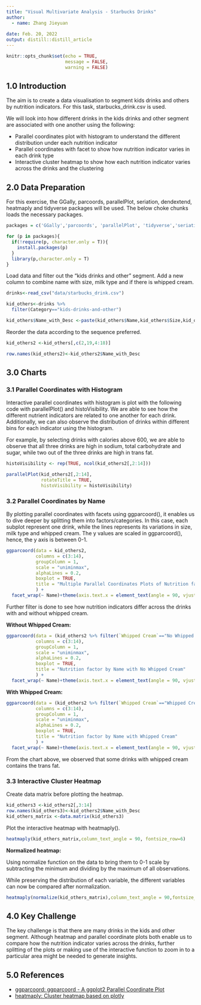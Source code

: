 ```yaml
---
title: "Visual Multivariate Analysis - Starbucks Drinks"
author:
  - name: Zhang Jieyuan
  
date: Feb. 20, 2022
output: distill::distill_article
---
```


```r
knitr::opts_chunk$set(echo = TRUE,
                      message = FALSE,
                      warning = FALSE)
```

## 1.0 Introduction

The aim is to create a data visualisation to segment kids drinks and others by nutrition indicators. For this task, starbucks_drink.csv is used.

We will look into how different drinks in the kids drinks and other segment are associated with one another using the following:

* Parallel coordinates plot with histogram to understand the different distribution under each nutrition indicator
* Parallel coordinates with facet to show how nutrition indicator varies in each drink type
* Interactive cluster heatmap to show how each nutrition indicator varies across the drinks and the clustering 

## 2.0 Data Preparation

For this exercise, the GGally, parcoords, parallelPlot, seriation, dendextend, heatmaply and tidyverse packages will be used. The below choke chunks loads the necessary packages.

```r

packages = c('GGally','parcoords', 'parallelPlot', 'tidyverse','seriation', 'dendextend', 'heatmaply')

for (p in packages){
  if(!require(p, character.only = T)){
    install.packages(p)
  }
  library(p,character.only = T)
}
```
Load data and filter out the "kids drinks and other" segment. Add a new column to combine name with size, milk type and if there is whipped cream.

```r
drinks<-read_csv("data/starbucks_drink.csv")

kid_others<-drinks %>%
  filter(Category=="kids-drinks-and-other")

kid_others$Name_with_Desc <-paste(kid_others$Name,kid_others$Size,kid_others$Milk,kid_others$`Whipped Cream`)
```

Reorder the data according to the sequence preferred.

```r

kid_others2 <-kid_others[,c(2,19,4:18)]

row.names(kid_others2)<-kid_others2$Name_with_Desc
```

## 3.0 Charts

### 3.1 Parallel Coordinates with Histogram

Interactive parallel coordinates with histogram is plot with the following code with parallelPlot() and histoVisibility. We are able to see how the different nutrient indicators are related to one another for each drink. Additionally, we can also observe the distribution of drinks within different bins for each indicator using the histogram.

For example, by selecting drinks with calories above 600, we are able to observe that all three drinks are high in sodium, total carbohydrate and sugar, while two out of the three drinks are high in trans fat.

```r

histoVisibility <- rep(TRUE, ncol(kid_others2[,2:14]))

parallelPlot(kid_others2[,2:14],
             rotateTitle = TRUE,
             histoVisibility = histoVisibility)

```

### 3.2 Parallel Coordinates by Name

By plotting parallel coordinates with facets using ggparcoord(), it enables us to dive deeper by splitting them into factors/categories. In this case, each subplot represent one drink, while the lines represents its variations in size, milk type and whipped cream. The y values are scaled in ggparcoord(), hence, the y axis is between 0-1.


```r
ggparcoord(data = kid_others2, 
           columns = c(3:14), 
           groupColumn = 1,
           scale = "uniminmax",
           alphaLines = 0.2,
           boxplot = TRUE, 
           title = "Multiple Parallel Coordinates Plots of Nutrition factor by Name"
           ) +
  facet_wrap(~ Name)+theme(axis.text.x = element_text(angle = 90, vjust = 0.5, hjust=1))

```
Further filter is done to see how nutrition indicators differ across the drinks with and without whipped cream.

**Without Whipped Cream:**

```r
ggparcoord(data = (kid_others2 %>% filter(`Whipped Cream`=="No Whipped Cream")), 
           columns = c(3:14), 
           groupColumn = 1,
           scale = "uniminmax",
           alphaLines = 0.2,
           boxplot = TRUE, 
           title = "Nutrition factor by Name with No Whipped Cream"
           ) +
  facet_wrap(~ Name)+theme(axis.text.x = element_text(angle = 90, vjust = 0.5, hjust=1))

```

**With Whipped Cream:**

```r
ggparcoord(data = (kid_others2 %>% filter(`Whipped Cream`=="Whipped Cream")), 
           columns = c(3:14), 
           groupColumn = 1,
           scale = "uniminmax",
           alphaLines = 0.2,
           boxplot = TRUE, 
           title = "Nutrition factor by Name with Whipped Cream"
           ) +
  facet_wrap(~ Name)+theme(axis.text.x = element_text(angle = 90, vjust = 0.5, hjust=1))

```
From the chart above, we observed that some drinks with whipped cream contains the trans fat.

### 3.3 Interactive Cluster Heatmap

Create data matrix before plotting the heatmap.

```r
kid_others3 <-kid_others2[,3:14]
row.names(kid_others3)<-kid_others2$Name_with_Desc
kid_others_matrix <-data.matrix(kid_others3)
```

Plot the interactive heatmap with heatmaply().

```r

heatmaply(kid_others_matrix,column_text_angle = 90, fontsize_row=6)

```
**Normalized heatmap:**

Using normalize function on the data to bring them to 0-1 scale by subtracting the minimum and dividing by the maximum of all observations.

While preserving the distribution of each variable, the different variables can now be compared after normalization.

```r
heatmaply(normalize(kid_others_matrix),column_text_angle = 90,fontsize_row=6)

```

## 4.0 Key Challenge

The key challenge is that there are many drinks in the kids and other segment. Although heatmap and parallel coordinate plots both enable us to compare how the nutrition indicator varies across the drinks, further splitting of the plots or making use of the interactive function to zoom in to a particular area might be needed to generate insights.

## 5.0 References

* [ggparcoord: ggparcoord - A ggplot2 Parallel Coordinate Plot](https://www.rdocumentation.org/packages/GGally/versions/1.5.0/topics/ggparcoord)
* [heatmaply: Cluster heatmap based on plotly](https://www.rdocumentation.org/packages/heatmaply/versions/1.3.0/topics/heatmaply)
